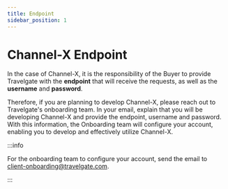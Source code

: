 ```yaml
---
title: Endpoint
sidebar_position: 1
---
```


# Channel-X Endpoint

In the case of Channel-X, it is the responsibility of the Buyer to provide Travelgate with the **endpoint** that will receive the requests, as well as the **username** and **password**.

Therefore, if you are planning to develop Channel-X, please reach out to Travelgate's onboarding team. In your email, explain that you will be developing Channel-X and provide the endpoint, username and password. With this information, the Onboarding team will configure your account, enabling you to develop and effectively utilize Channel-X.

:::info

For the onboarding team to configure your account, send the email to client-onboarding@travelgate.com.

:::
